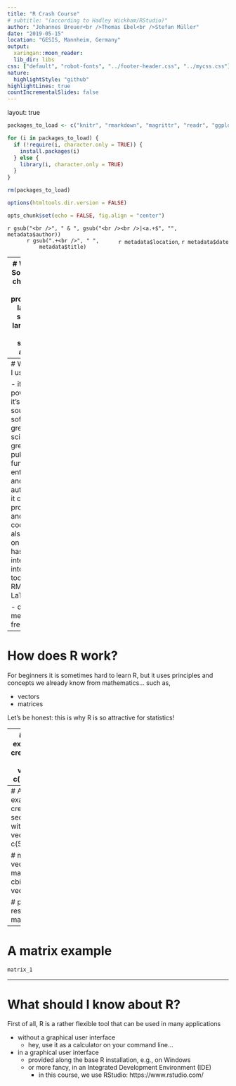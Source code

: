 ```yaml
---
title: "R Crash Course"
# subtitle: "(according to Hadley Wickham/RStudio)"
author: "Johannes Breuer<br />Thomas Ebel<br />Stefan Müller"
date: "2019-05-15"
location: "GESIS, Mannheim, Germany"
output:
  xaringan::moon_reader:
  lib_dir: libs
css: ["default", "robot-fonts", "../footer-header.css", "../mycss.css"]
nature:
  highlightStyle: "github"
highlightLines: true
countIncrementalSlides: false
---
```

  layout: true

```r
packages_to_load <- c("knitr", "rmarkdown", "magrittr", "readr", "ggplot2")

for (i in packages_to_load) {
  if (!require(i, character.only = TRUE)) {
    install.packages(i)
  } else {
    library(i, character.only = TRUE)
  }
}

rm(packages_to_load)

options(htmltools.dir.version = FALSE)

opts_chunk$set(echo = FALSE, fig.align = "center")
```

<div class="my-footer">
  <div style="float: left;"><span>`r gsub("<br />", " & ", gsub("<br /><br />|<a.+$", "", metadata$author))`</span></div>
  <div style="float: right;"><span>`r metadata$location`, `r metadata$date`</span></div>
  <div style="text-align: center;"><span>`r gsub(".+<br />", " ", metadata$title)`</span></div>
  </div>
  
---
# What is R?
Some people characterize `R` as a programming language, some as a language for doing statistical analysis.

The truth is `R` is used by data analysists and statisticians, but it could also be used, e.g., for application development.

Yet, if you are seeking for one of the most comprehensive tool for data wrangling, analysis, and visualization use `R`

---
# Why should I use R?

- it's powerful
- it's open source / free software
  - great for science
  - great for publicly funded enterprises and authorities
- it can produce nice and clean code
  - this also depends on you
- it has a good integration into other tools
  - RMarkdown
  - LaTeX
  - ...
  
- did I mention, it's free?
  
  
---
# How does R work?
For beginners it is sometimes hard to learn R, but it uses principles and concepts we already know from mathematics... such as,

- vectors
- matrices

Let's be honest: this is why R is so attractive for statistics!

---
# A vector example
```r
# create a vector with c()
vector_1 <- c(1, 2, 3, 4, 5)

# print it
vector_1
```

---
# A vector example
```r
# create a second vector with c()
vector_2 <- c(5, 4, 3, 2, 1)

# merge both vectors
matrix_1 <- cbind(vector_1, vector_2)

# print the resulting matrix
matrix_1
```

--- 
# A matrix example
```r
matrix_1
```

---
# What should I know about R?
First of all, R is a rather flexible tool that can be used in many applications

- without a graphical user interface
  - hey, use it as a calculator on your command line...
- in a graphical user interface
  - provided along the base R installation, e.g., on Windows
  - or more fancy, in an Integrated Development Environment (IDE)
    - in this course, we use RStudio: https://www.rstudio.com/
